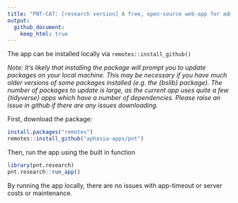 ```yaml
---
title: "PNT-CAT: [research version] A free, open-source web-app for administering the computer adative Philadelphia Naming Test"
output:
  github_document:
    keep_html: true
---
```



<!-- README.md is generated from README.Rmd. Please edit that file -->

The app can be installed locally via `remotes::install_github()`

*Note: It's likely that installing the package will prompt you to update packages on your local machine. This may be necessary if you have much older versions of some packages installed (e.g. the {bslib} package). The number of packages to update is large, as the current app uses quite a few {tidyverse} apps which have a number of dependencies. Please raise an issue in github if there are any issues downloading.*

First, download the package: 

```r
install.packages("remotes")
remotes::install_github("aphasia-apps/pnt")
```

Then, run the app using the built in function

```r
library(pnt.research)
pnt.research::run_app()
```

By running the app locally, there are no issues with app-timeout or server costs or maintenance. 





